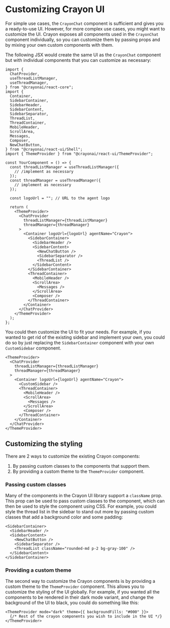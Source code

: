 # Customizing Crayon UI

For simple use cases, the `CrayonChat` component is sufficient and gives you a ready-to-use UI. However, for more complex use cases, you might want to customize the UI.
Crayon exposes all components used in the `CrayonChat` component individually, so you can customize them by passing props and by mixing your own custom components with them.

The following JSX would create the same UI as the `CrayonChat` component but with individual components that you can customize as necessary:

```tsx
import {
  ChatProvider,
  useThreadListManager,
  useThreadManager,
} from "@crayonai/react-core";
import {
  Container,
  SidebarContainer,
  SidebarHeader,
  SidebarContent,
  SidebarSeparator,
  ThreadList,
  ThreadContainer,
  MobileHeader,
  ScrollArea,
  Messages,
  Composer,
  NewChatButton,
} from "@crayonai/react-ui/Shell";
import { ThemeProvider } from "@crayonai/react-ui/ThemeProvider";

const YourComponent = () => {
  const threadListManager = useThreadListManager({
    // /implement as necessary
  });
  const threadManager = useThreadManager({
    // implement as necessary
  });

  const logoUrl = ""; // URL to the agent logo

  return (
    <ThemeProvider>
      <ChatProvider
        threadListManager={threadListManager}
        threadManager={threadManager}
      >
        <Container logoUrl={logoUrl} agentName="Crayon">
          <SidebarContainer>
            <SidebarHeader />
            <SidebarContent>
              <NewChatButton />
              <SidebarSeparator />
              <ThreadList />
            </SidebarContent>
          </SidebarContainer>
          <ThreadContainer>
            <MobileHeader />
            <ScrollArea>
              <Messages />
            </ScrollArea>
            <Composer />
          </ThreadContainer>
        </Container>
      </ChatProvider>
    </ThemeProvider>
  );
};
```

You could then customize the UI to fit your needs. For example, if you wanted to get rid of the existing sidebar and implement your own, you could do so by just replacing
the `SidebarContainer` component with your own `CustomSidebar` component.

```tsx
<ThemeProvider>
  <ChatProvider
    threadListManager={threadListManager}
    threadManager={threadManager}
  >
    <Container logoUrl={logoUrl} agentName="Crayon">
      <CustomSidebar />
      <ThreadContainer>
        <MobileHeader />
        <ScrollArea>
          <Messages />
        </ScrollArea>
        <Composer />
      </ThreadContainer>
    </Container>
  </ChatProvider>
</ThemeProvider>
```

## Customizing the styling

There are 2 ways to customize the existing Crayon components:

1. By passing custom classes to the components that support them.
2. By providing a custom theme to the `ThemeProvider` component.

### Passing custom classes

Many of the components in the Crayon UI library support a `className` prop. This prop can be used to pass custom classes to the component, which can then be used to style the component using CSS.
For example, you could style the thread list in the sidebar to stand out more by passing custom classes that add a background color and some padding:

```tsx
<SidebarContainer>
  <SidebarHeader />
  <SidebarContent>
    <NewChatButton />
    <SidebarSeparator />
    <ThreadList className="rounded-md p-2 bg-gray-100" />
  </SidebarContent>
</SidebarContainer>
```

### Providing a custom theme

The second way to customize the Crayon components is by providing a custom theme to the `ThemeProvider` component. This allows you to customize the styling of the UI globally.
For example, if you wanted all the components to be rendered in their dark mode variant, and change the background of the UI to black, you could do something like this:

```tsx
<ThemeProvider mode="dark" theme={{ backgroundFills: "#000" }}>
  {/* Rest of the crayon components you wish to include in the UI */}
</ThemeProvider>
```
